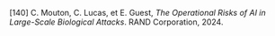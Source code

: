 \[140\]	C. Mouton, C. Lucas, et E. Guest, *The Operational Risks of AI in Large-Scale Biological Attacks*. RAND Corporation, 2024\.
